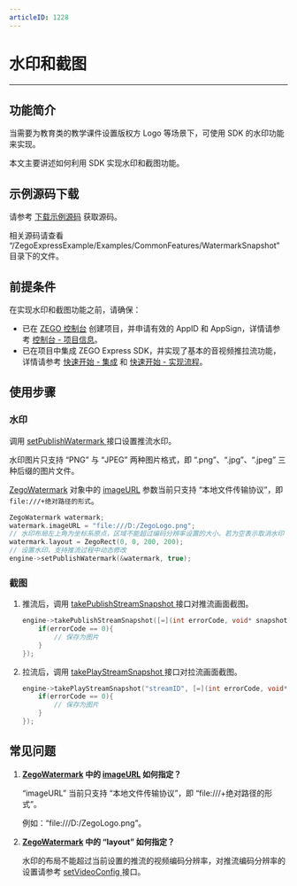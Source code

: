 ```yaml
---
articleID: 1228
---
```

# 水印和截图

- - -

## 功能简介

当需要为教育类的教学课件设置版权方 Logo 等场景下，可使用 SDK 的水印功能来实现。

本文主要讲述如何利用 SDK 实现水印和截图功能。

## 示例源码下载

请参考 [下载示例源码](!DownloadDemo/DownloadDemo) 获取源码。

相关源码请查看 “/ZegoExpressExample/Examples/CommonFeatures/WatermarkSnapshot” 目录下的文件。

## 前提条件

在实现水印和截图功能之前，请确保：

- 已在 [ZEGO 控制台](https://console.zego.im) 创建项目，并申请有效的 AppID 和 AppSign，详情请参考 [控制台 - 项目信息](https://doc-zh.zego.im/article/12107)。
- 已在项目中集成 ZEGO Express SDK，并实现了基本的音视频推拉流功能，详情请参考 [快速开始 - 集成](!Integration/SDK_Integration) 和 [快速开始 - 实现流程](!Integration/Solution_Implementation)。


## 使用步骤


### 水印


调用 [setPublishWatermark ](@setPublishWatermark) 接口设置推流水印。

<div class = 'mk-warning'>

水印图片只支持 “PNG” 与 “JPEG” 两种图片格式，即 “.png”、“.jpg”、“.jpeg” 三种后缀的图片文件。
</div>

[ZegoWatermark](@-ZegoWatermark) 对象中的 [imageURL](@imageURL) 参数当前只支持 “本地文件传输协议”，即 `file:///+绝对路径的形式`。

```C++
ZegoWatermark watermark;
watermark.imageURL = "file:///D:/ZegoLogo.png";
// 水印布局左上角为坐标系原点，区域不能超过编码分辨率设置的大小。若为空表示取消水印
watermark.layout = ZegoRect(0, 0, 200, 200);
// 设置水印，支持推流过程中动态修改
engine->setPublishWatermark(&watermark, true);
```

### 截图

1. 推流后，调用 [takePublishStreamSnapshot ](@takePublishStreamSnapshot) 接口对推流画面截图。

    ```C++
    engine->takePublishStreamSnapshot([=](int errorCode, void* snapshot){
        if(errorCode == 0){
            // 保存为图片
        }
    });
    ```

2. 拉流后，调用 [takePlayStreamSnapshot ](@takePlayStreamSnapshot) 接口对拉流画面截图。

    ```C++
    engine->takePlayStreamSnapshot("streamID", [=](int errorCode, void* snapshot){
        if(errorCode == 0){
            // 保存为图片
        }
    });
    ```

## 常见问题

1. **[ZegoWatermark](@-ZegoWatermark) 中的 [imageURL](@imageURL) 如何指定？**

    “imageURL” 当前只支持 “本地文件传输协议”，即 “file:///+绝对路径的形式”。

    例如：“file:///D:/ZegoLogo.png”。

2. **[ZegoWatermark](@-ZegoWatermark) 中的 “layout” 如何指定？**

    水印的布局不能超过当前设置的推流的视频编码分辨率，对推流编码分辨率的设置请参考 [setVideoConfig ](@setVideoConfig) 接口。
